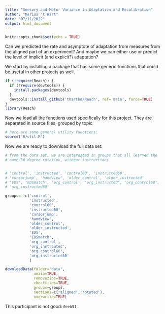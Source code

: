 ```yaml
---
title: "Sensory and Motor Variance in Adaptation and Recalibration"
author: "Marius 't Hart"
date: "07/11/2022"
output: html_document
---
```


```r
knitr::opts_chunk$set(echo = TRUE)
```


Can we predicted the rate and asymptote of adaptation from measures from the aligned part of an experiment? And maybe we can either use or predict the level of implicit (and explicit?) adaptation?

We start by installing a package that has some generic functions that could be useful in other projects as well.

```r
if (!require(Reach)) {
  if (!require(devtools)) {
    install.packages(devtools)
  }
  devtools::install_github('thartbm/Reach', ref='main', force=TRUE)
}
library(Reach)
```

Now we load all the functions used specifically for this project. They are separated in source files, grouped by topic:

```r
# here are some general utility functions:
source('R/util.R')
```


Now we are ready to download the full data set:

```r
# from the data set, we are interested in groups that all learned the
# same 30 degree rotation, without instructions


# 'control', 'instructed', 'control60', 'instructed60',
# 'cursorjump', 'handview', 'older_control', 'older_instructed'
# 'EDS', 'EDSmatch', 'org_control', 'org_instructed', 'org_control60', and
# 'org_instructed60'

groups<- c('control',
           'instructed',
           'control60',
           'instructed60',
           'cursorjump',
           'handview',
           'older_control',
           'older_instructed',
           'EDS',
           'EDSmatch',
           'org_control',
           'org_instrcuted',
           'org_control60',
           'org_instructed60'
           )

downloadData(folder='data', 
             unzip=TRUE, 
             removezips=TRUE, 
             checkfiles=TRUE, 
             groups=groups, 
             sections=c('aligned','rotated'), 
             overwrite=TRUE)

```


This participant is not good: `0eeb51`.

